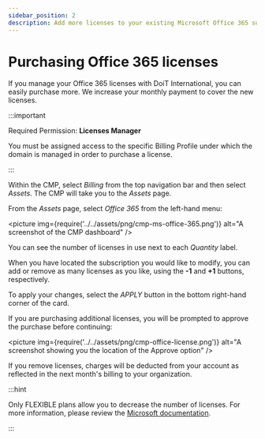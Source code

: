 ```yaml
---
sidebar_position: 2
description: Add more licenses to your existing Microsoft Office 365 subscriptions.
---
```


# Purchasing Office 365 licenses

If you manage your Office 365 licenses with DoiT International, you can easily purchase more. We increase your monthly payment to cover the new licenses.

:::important

Required Permission: **Licenses Manager**

You must be assigned access to the specific Billing Profile under which the domain is managed in order to purchase a license.

:::

Within the CMP, select _Billing_ from the top navigation bar and then select _Assets_. The CMP will take you to the _Assets_ page.

From the _Assets_ page, select _Office 365_ from the left-hand menu:

<picture
  img={require('../../assets/png/cmp-ms-office-365.png')}
  alt="A screenshot of the CMP dashboard"
/>

You can see the number of licenses in use next to each _Quantity_ label.

When you have located the subscription you would like to modify, you can add or remove as many licenses as you like, using the **-1** and **+1** buttons, respectively.

To apply your changes, select the _APPLY_ button in the bottom right-hand corner of the card.

If you are purchasing additional licenses, you will be prompted to approve the purchase before continuing:

<picture
  img={require('../../assets/png/cmp-office-license.png')}
  alt="A screenshot showing you the location of the Approve option"
/>

If you remove licenses, charges will be deducted from your account as reflected in the next month's billing to your organization.

:::hint

Only FLEXIBLE plans allow you to decrease the number of licenses. For more information, please review the [Microsoft documentation](https://docs.microsoft.com/en-us/office365/admin/subscriptions-and-billing/buy-licenses?view=o365-worldwide).

:::
